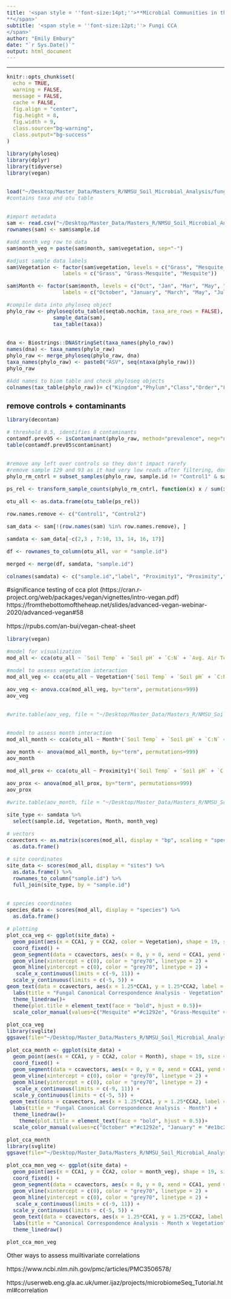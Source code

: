 ```yaml
---
title: '<span style = ''font-size:14pt;''>**Microbial Communities in the changing vegetation of the Chihuahuan Desert 
**</span>'
subtitle: '<span style = ''font-size:12pt;''> Fungi CCA
</span>'
author: "Emily Embury"
date: "`r Sys.Date()`"
output: html_document
---
```

<style type="text/css">
/* Whole document: */ 
body{
  font-size: 12pt;
}
/* Headers */
h1{
  font-size: 15pt;
}
</style>

---

```r
knitr::opts_chunk$set(
  echo = TRUE,              
  warning = FALSE,       
  message = FALSE,  
  cache = FALSE,        
  fig.align = "center", 
  fig.height = 8,
  fig.width = 9,
  class.source="bg-warning",
  class.output="bg-success"
)

```

```r

library(phyloseq)
library(dplyr)
library(tidyverse)
library(vegan)


load("~/Desktop/Master_Data/Masters_R/NMSU_Soil_Microbial_Analysis/fungi_dada2_data.RData") 
#contains taxa and otu table


#import metadata
sam <- read.csv("~/Desktop/Master_Data/Masters_R/NMSU_Soil_Microbial_Analysis/Fungi/fungi_oct_28_metadata.csv", header = TRUE) 
rownames(sam) <- sam$sample.id

#add month_veg row to data
sam$month_veg = paste(sam$month, sam$vegetation, sep="-")

#adjust sample data labels
sam$Vegetation <- factor(sam$vegetation, levels = c("Grass", "Mesquite_grass", "Mesquite"), 
                  labels = c("Grass", "Grass-Mesquite", "Mesquite")) 

sam$Month <- factor(sam$month, levels = c("Oct", "Jan", "Mar", "May", "Jul"), 
                  labels = c("October", "January", "March", "May", "July"))

#compile data into phyloseq object
phylo_raw <- phyloseq(otu_table(seqtab.nochim, taxa_are_rows = FALSE), 
               sample_data(sam), 
               tax_table(taxa))


dna <- Biostrings::DNAStringSet(taxa_names(phylo_raw))
names(dna) <- taxa_names(phylo_raw)
phylo_raw <- merge_phyloseq(phylo_raw, dna)
taxa_names(phylo_raw) <- paste0("ASV", seq(ntaxa(phylo_raw)))
phylo_raw

#Add names to biom table and check phyloseq objects
colnames(tax_table(phylo_raw))= c("Kingdom","Phylum","Class","Order","Family","Genus", "Species")
```

# **remove controls + contaminants**

```r
library(decontam)

# threshold 0.5, identifies 0 contaminants
contamdf.prev05 <- isContaminant(phylo_raw, method="prevalence", neg="neg", threshold=0.5)
table(contamdf.prev05$contaminant)


#remove any left over controls so they don't impact rarefy
#remove sample 129 and 93 as it had very low reads after filtering, don't want them to impact rarefy
phylo_rm_cntrl = subset_samples(phylo_raw, sample.id != "Control1" & sample.id != "ControlL2")

```

```r
ps_rel <- transform_sample_counts(phylo_rm_cntrl, function(x) x / sum(x))

otu_all <- as.data.frame(otu_table(ps_rel)) 

row.names.remove <- c("Control1", "Control2")

sam_data <- sam[!(row.names(sam) %in% row.names.remove), ]

samdata <- sam_data[-c(2,3 , 7:10, 13, 14, 16, 17)]

df <- rownames_to_column(otu_all, var = "sample.id")

merged <- merge(df, samdata, "sample.id")

colnames(samdata) <- c("sample.id","label", "Proximity1", "Proximity","Soil Temp", "Soil pH", "C:N", "Avg. Air Temp", "Avg. Humid.", "Avg. ppt", "month_veg", "Vegetation", "Month")
```

#significance testing of cca plot (https://cran.r-project.org/web/packages/vegan/vignettes/intro-vegan.pdf) https://fromthebottomoftheheap.net/slides/advanced-vegan-webinar-2020/advanced-vegan#58

https://rpubs.com/an-bui/vegan-cheat-sheet

```r
library(vegan)

#model for visualization
mod_all <- cca(otu_all ~ `Soil Temp` + `Soil pH` + `C:N` + `Avg. Air Temp` + `Avg. Humid.` + `Avg. ppt`, samdata)

#model to assess vegetation interaction
mod_all_veg <- cca(otu_all ~ Vegetation*(`Soil Temp` + `Soil pH` + `C:N` + `Avg. Air Temp` + `Avg. Humid.` + `Avg. ppt` + Proximity1)+ Condition(label), samdata)

aov_veg <- anova.cca(mod_all_veg, by="term", permutations=999)
aov_veg


#write.table(aov_veg, file = "~/Desktop/Master_Data/Masters_R/NMSU_Soil_Microbial_Analysis/Fungi/fungi_cca_veg_aov.txt", sep = ",", quote = FALSE, row.names = T)


#model to assess month interaction
mod_all_month <- cca(otu_all ~ Month*(`Soil Temp` + `Soil pH` + `C:N` + `Avg. Air Temp` + `Avg. Humid.` + `Avg. ppt` + Proximity1) + + Condition(label), samdata)

aov_month <- anova(mod_all_month, by="term", permutations=999)
aov_month

mod_all_prox <- cca(otu_all ~ Proximity1*(`Soil Temp` + `Soil pH` + `C:N` + `Avg. Air Temp` + `Avg. Humid.` + `Avg. ppt`), samdata)

aov_prox <- anova(mod_all_prox, by="term", permutations=999)
aov_prox

#write.table(aov_month, file = "~/Desktop/Master_Data/Masters_R/NMSU_Soil_Microbial_Analysis/Fungi/fungi_cca_month_aov.txt", sep = ",", quote = FALSE, row.names = T)

```

```r
site_type <- samdata %>% 
  select(sample.id, Vegetation, Month, month_veg)

# vectors
ccavectors <- as.matrix(scores(mod_all, display = "bp", scaling = "species")*7.627807) %>% 
  as.data.frame()

# site coordinates
site_data <- scores(mod_all, display = "sites") %>% 
  as.data.frame() %>% 
  rownames_to_column("sample.id") %>%
  full_join(site_type, by = "sample.id")


# species coordinates
species_data <- scores(mod_all, display = "species") %>% 
  as.data.frame()

# plotting
plot_cca_veg <- ggplot(site_data) +
  geom_point(aes(x = CCA1, y = CCA2, color = Vegetation), shape = 19, size = 2, alpha = 0.8) +
  coord_fixed() +
  geom_segment(data = ccavectors, aes(x = 0, y = 0, xend = CCA1, yend = CCA2), arrow = arrow(length = unit(0.2, "cm"))) +
  geom_vline(xintercept = c(0), color = "grey70", linetype = 2) +
  geom_hline(yintercept = c(0), color = "grey70", linetype = 2) +
   scale_x_continuous(limits = c(-9, 11)) +
  scale_y_continuous(limits = c(-5, 5)) +
geom_text(data = ccavectors, aes(x = 1.25*CCA1, y = 1.25*CCA2, label = rownames(ccavectors)), size=3) +
  labs(title = "Fungal Canonical Correspondence Analysis - Vegetation") +
  theme_linedraw()+
  theme(plot.title = element_text(face = "bold", hjust = 0.5))+
  scale_color_manual(values=c("Mesquite" ="#c1292e", "Grass-Mesquite" = "#e1bc29", "Grass" = "#679436", name = "Vegetation"))

plot_cca_veg
library(svglite)
ggsave(file="~/Desktop/Master_Data/Masters_R/NMSU_Soil_Microbial_Analysis/images/fun_cca_veg.png", device = png, plot=plot_cca_veg, width=7, height=5)

plot_cca_month <- ggplot(site_data) +
  geom_point(aes(x = CCA1, y = CCA2, color = Month), shape = 19, size = 2, alpha = 0.8) +
  coord_fixed() +
  geom_segment(data = ccavectors, aes(x = 0, y = 0, xend = CCA1, yend = CCA2), arrow = arrow(length = unit(0.2, "cm"))) +
  geom_vline(xintercept = c(0), color = "grey70", linetype = 2) +
  geom_hline(yintercept = c(0), color = "grey70", linetype = 2) +
   scale_x_continuous(limits = c(-9, 11)) +
  scale_y_continuous(limits = c(-5, 5)) +
 geom_text(data = ccavectors, aes(x = 1.25*CCA1, y = 1.25*CCA2, label = rownames(ccavectors)), size=3) +
  labs(title = "Fungal Canonical Correspondence Analysis - Month") +
  theme_linedraw()+
    theme(plot.title = element_text(face = "bold", hjust = 0.5))+
  scale_color_manual(values=c("October" ="#c1292e", "January" = "#e1bc29", "March" = "#679436", "May" = "#4895ef" , "July" ="#8187dc"), name = "Month")

plot_cca_month
library(svglite)
ggsave(file="~/Desktop/Master_Data/Masters_R/NMSU_Soil_Microbial_Analysis/images/fun_cca_month.png", device = png, plot=plot_cca_month, width=7, height=5)

plot_cca_mon_veg <- ggplot(site_data) +
  geom_point(aes(x = CCA1, y = CCA2, color = month_veg), shape = 19, size = 2, alpha = 0.8) +
  coord_fixed() +
  geom_segment(data = ccavectors, aes(x = 0, y = 0, xend = CCA1, yend = CCA2), arrow = arrow(length = unit(0.2, "cm"))) +
  geom_vline(xintercept = c(0), color = "grey70", linetype = 2) +
  geom_hline(yintercept = c(0), color = "grey70", linetype = 2) +
   scale_x_continuous(limits = c(-9, 11)) +
  scale_y_continuous(limits = c(-5, 5)) +
  geom_text(data = ccavectors, aes(x = 1.25*CCA1, y = 1.25*CCA2, label = rownames(ccavectors)), size=3) +
  labs(title = "Canonical Correspondence Analysis - Month x Vegetation") +
  theme_linedraw()

plot_cca_mon_veg
```

Other ways to assess muiltivariate correlations

https://www.ncbi.nlm.nih.gov/pmc/articles/PMC3506578/

https://userweb.eng.gla.ac.uk/umer.ijaz/projects/microbiomeSeq_Tutorial.html#correlation